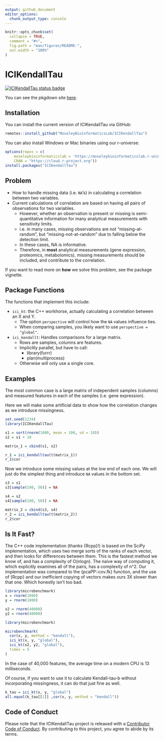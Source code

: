 ```yaml
---
output: github_document
editor_options: 
  chunk_output_type: console
---
```


<!-- README.md is generated from README.Rmd. Please edit that file -->

```r
knitr::opts_chunk$set(
  collapse = TRUE,
  comment = "#>",
  fig.path = "man/figures/README-",
  out.width = "100%"
)
```

# ICIKendallTau

<!-- badges: start -->
[![ICIKendallTau status badge](https://moseleybioinformaticslab.r-universe.dev/badges/ICIKendallTau)](https://moseleybioinformaticslab.r-universe.dev)
<!-- badges: end -->

You can see the pkgdown site [here](https://moseleybioinformaticslab.github.io/ICIKendallTau).

## Installation

You can install the current version of ICIKendallTau via GitHub:

``` r
remotes::install_github("MoseleyBioinformaticsLab/ICIKendallTau")
```

You can also install Windows or Mac binaries using our r-universe:

```r
options(repos = c(
    moseleybioinformaticslab = 'https://moseleybioinformaticslab.r-universe.dev',
    CRAN = "https://cloud.r-project.org"))
install.packages("ICIKendallTau")
```

## Problem

* How to handle missing data (i.e. `NA`'s) in calculating a correlation between two variables.
* Current calculations of correlation are based on having all pairs of observations for two variables.
  * However, whether an observation is present or missing is semi-quantitative information for many analytical measurements with sensitivity limits.
  * i.e. in many cases, missing observations are not "missing-at-random", but "missing-not-at-random" due to falling below the detection limit.
  * In these cases, NA is informative.
  * Therefore, in **most** analytical measurements (gene expression, proteomics, metabolomics), missing measurements should be included, and contribute to the correlation.
  
If you want to read more on **how** we solve this problem, see the package vignette.

## Package Functions

The functions that implement this include:

* `ici_kt`: the C++ workhorse, actually calculating a correlation between an X and Y.
  * The option `perspective` will control how the `NA` values influence ties.
  * When comparing samples, you likely want to use `perspective = "global"`.
* `ici_kendallt`: Handles comparisons for a large matrix.
  * Rows are samples, columns are features.
  * Implicitly parallel, but have to call:
    * library(furrr)
    * plan(multiprocess)
  * Otherwise will only use a single core.
  
## Examples

The most common case is a large matrix of independent samples (columns) and measured features in each of the samples (i.e. gene expression).

Here we will make some artificial data to show how the correlation changes as we introduce missingness.

```r
set.seed(1234)
library(ICIKendallTau)

s1 = sort(rnorm(1000, mean = 100, sd = 10))
s2 = s1 + 10 

matrix_1 = cbind(s1, s2)

r_1 = ici_kendalltau(t(matrix_1))
r_1$cor
```

Now we introduce some missing values at the low end of each one.
We will just do the simplest thing and introduce `NA` values in the bottom set.

```r
s3 = s1
s3[sample(100, 50)] = NA

s4 = s2
s4[sample(100, 50)] = NA

matrix_2 = cbind(s3, s4)
r_2 = ici_kendalltau(t(matrix_2))
r_2$cor
```

## Is It Fast?

The C++ code implementation (thanks {Rcpp}!) is based on the SciPy implementation, which uses two merge sorts of the ranks of each vector, and then looks for differences between them.
This is the fastest method we know of, and has a complexity of O(nlogn).
The naive way of computing it, which explicitly examines all of the pairs, has a complexity of n^2.
Our implementation was compared to the {pcaPP::cov.fk} function, and the use of {Rcpp} and our inefficient copying of vectors makes ours 3X slower than that one.
Which honestly isn't too bad.

```r
library(microbenchmark)
x = rnorm(1000)
y = rnorm(1000)

x2 = rnorm(40000)
y2 = rnorm(40000)

library(microbenchmark)

microbenchmark(
  cor(x, y, method = "kendall"),
  ici_kt(x, y, "global"),
  ici_kt(x2, y2, "global"),
  times = 5
)
```

In the case of 40,000 features, the average time on a modern CPU is 13 milliseconds.

Of course, if you want to use it to calculate Kendall-tau-b without incorporating missingness, it can do that just fine as well.

```r
k_tau = ici_kt(x, y, "global")
all.equal(k_tau[[1]] ,cor(x, y, method = "kendall"))
```

## Code of Conduct
  
Please note that the ICIKendallTau project is released with a [Contributor Code of Conduct](https://contributor-covenant.org/version/2/0/CODE_OF_CONDUCT.html). By contributing to this project, you agree to abide by its terms.
